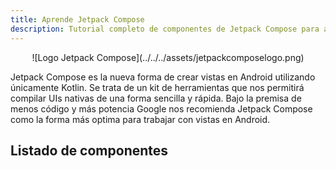 ```yaml
---
title: Aprende Jetpack Compose
description: Tutorial completo de componentes de Jetpack Compose para aprender desde cero en español.
---
```



<center>![Logo Jetpack Compose](../../../assets/jetpackcomposelogo.png)</center>

Jetpack Compose es la nueva forma de crear vistas en Android utilizando únicamente Kotlin. Se trata de un kit de herramientas que nos permitirá compilar UIs nativas de una forma sencilla y rápida. Bajo la premisa de menos código y más potencia Google nos recomienda Jetpack Compose como la forma más optima para trabajar con vistas en Android.

## Listado de componentes

<CardGrid>
  <ExpandLinkCard
    title="App Bars"
    description="Barras de herramientas que proporcionan funciones de naveción y acciones."
    href="/app-bars/bottom-app-bar/"
  />
    <ExpandLinkCard
    title="Badges"
    description="La forma de representar notificaciones en Android."
    href="/badges/badge/"
  />
    <ExpandLinkCard
    title="Buttons"
    description="Componentes para realizar acciones."
    href="/buttons/button/"
  />
    <ExpandLinkCard
    title="Cards"
    description="Representan información de una forma estructurada y organizada."
    href="/cards/card/"
    imagePath={CardHeader.src}
  />
    <ExpandLinkCard
    title="Carousel"
    description="Permiten al usuario desplazar información horizontal o verticalmente."
    href="/carousel/carousel/"
  />
    <ExpandLinkCard
    title="Checkbox"
    description="Elementos interactivos para marcar o desmarcar una opción."
    href="/checkbox/checkbox/"
  />
    <ExpandLinkCard
    title="Chips"
    description="Vistas compactas que representan acciones o información específica."
    href="/chips/assist-chip/"
  />
    <ExpandLinkCard
    title="Pickers"
    description="Permiten al usuario seleccionar un valor entre un conjunto predefinido."
    href="/pickers/date-picker/"
  />
    <ExpandLinkCard
    title="Dialogs"
    description="Ventanas emergentes para mostrar información adicional."
    href="/dialogs/alert-dialog/"
  />
    <ExpandLinkCard
    title="Dividers"
    description="Separador visual para delimitar elementos."
    href="/divider/divider/"
  />
    <ExpandLinkCard
    title="Lists"
    description="Listados horizontales o verticales que muestran información de una forma optimizada."
    href="/lists/lazy-column/"
  />
    <ExpandLinkCard
    title="Menus"
    description="Proporcionan listas de acciones predeterminadas."
    href="/menus/dropdown-menu-item/"
  />
    <ExpandLinkCard
    title="Progress Indicators"
    description="Elementos que notifican al usuario que se está realizando una acción."
    href="/progress-indicator/circular-progress-indicator/"
  />
    <ExpandLinkCard
    title="Sheets"
    description="Listas de acciones predeterminadas de una manera modal."
    href="/sheets/bottom-sheet/"
  />
    <ExpandLinkCard
    title="Sliders"
    description="Controles deslizantes que permiten al usuario seleccionar un valor entre un determinado rango."
    href="/sliders/section-slider/"
  />
    <ExpandLinkCard
    title="Snackbars"
    description="Proporcionan mensajes breves y temporales."
    href="/snackbar/snackbar/"
  />
    <ExpandLinkCard
    title="Switch"
    description="Componentes de estado que permiten alternan entre ON y OFF."
    href="/switch/switch/"
  />
    <ExpandLinkCard
    title="Tabs"
    description="Organizar el contenido de las vistas en diferentes pantallas desde un mismo lugar."
    href="/tabs/tab/"
  />
    <ExpandLinkCard
    title="Texts"
    description="Componente principal para mostrar textos en las vistas."
    href="/text/text/"
  />
    <ExpandLinkCard
    title="Texts Fields"
    description="Permiten al usuario ingresar y editar textos en las aplicaciones."
    href="/text-fields/text-field/"
  />
    <ExpandLinkCard
    title="Tooltips"
    description="Cuadro informativo usados habitualmente a modo de tutorial."
    href="/tooltips/plain-tooltip/"
  />
</CardGrid>
